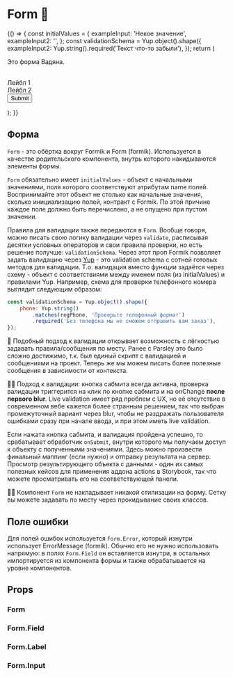 
<Meta title="Components / Form" component={Form} decorators={[centeredDecorator]} />

# Form 📃

<Story name="Knobs">
    {() => {
        const initialValues = {
            exampleInput: 'Некое значение',
            exampleInput2: '',
        };
        const validationSchema = Yup.object().shape({
            exampleInput2: Yup.string().required('Текст что-то забыли'),
        });
        return (
            <Form
                errorPosition={radios('errorPosition', ['top', 'bottom'], 'top')}
                required={radios('required', ['optional', 'mark'], 'optional')}
                initialValues={initialValues}
                validationSchema={validationSchema}
                onSubmit={action('Submit')}
                style={{ width: '25vw', minWidth: '320px' }}
                data-vadyan="{title: 'Это форма Вадяна'}"
                showSuccess={boolean('Show success status', true)}
                SuccessIcon={theme.components.Form.successIcon.icon}
                ErrorIcon={theme.components.Form.errorIcon.icon}
            >
                <p>Это форма Вадяна.</p>
                <br />
                <Form.Field controlId="exampleInput" optional={text('optional text', '(необязательное поле)')} size={radios('size', ['lg', 'md', 'sm'], 'md')} hint="Подсказка к полю 1">
                    <Form.Label>
                        Лейбл 1
                    </Form.Label>
                    <Form.Input />
                </Form.Field>
                <br />
                <Form.Field controlId="exampleInput2" size={radios('size', ['lg', 'md', 'sm'], 'md')} hint={boolean('Hint', true) ? text('Hint text', 'Подсказка к полю 2') : undefined} hintPosition={radios('hintPosition', ['top', 'bottom'], 'bottom')} hiddenLabel={boolean('Hidden Label', false)} validationPosition={radios('validationPosition', ['labelBefore', 'labelAfter', 'inputBefore', 'inputAfter'], 'labelBefore')}>
                    <Form.Label IconBefore={boolean('Label icon before', true) && theme.placeholder} IconAfter={boolean('Label icon after', true) && theme.placeholder}>
                        Лейбл 2
                    </Form.Label>
                    <Form.Input IconBefore={boolean('Input icon before', true) && theme.placeholder} IconAfter={boolean('Input icon after', true) && theme.placeholder} />
                </Form.Field>
                <br />
                <Button type="submit">Submit</Button>
            </Form>
        );
    }}
</Story>

## Форма

`Form` - это обёртка вокруг Formik и Form (formik). Используется в качестве родительского компонента, внутрь которого накидываются элементы формы.

`Form` обязательно имеет `initialValues` - объект с начальными значениями, поля которого соответствуют атрибутам name полей. Воспринимайте этот объект не столько как начальные значения, сколько инициализацию полей, контракт с Formik. По этой причине каждое поле должно быть перечислено, а не опущено при пустом значении.

Правила для валидации также передаются в `Form`. Вообще говоря, можно писать свою логику валидации через `validate`, расписывая десятки условных операторов и свои правила проверки, но есть решение получше: `validationSchema`. Через этот проп Formik позволяет задать валидацию через [Yup](https://github.com/jquense/yup) - это validation schema с сотней готовых методов для валидации. Т.о. валидация вместо функции задаётся через схему - объект с соответствиями между именем поля (из initialValues) и правилами Yup. Например, схема для проверки телефонного номера выглядит следующим образом:

```jsx
const validationSchema = Yup.object().shape({
    phone: Yup.string()
        .matches(regPhone, 'Проверьте телефонный формат')
        .required('Без телефона мы не сможем отправить вам заказ'),
});
```

🥇 Подобный подход к валидации открывает возможность с лёгкостью задавать правила/сообщения по месту. Ранее с Parsley это было сложно достижимо, т.к. был единый скрипт с валидацией и сообщениями на проект. Теперь же мы можем писать более полезные сообщения в зависимости от контекста.

☝🏿 Подход к валидации: кнопка сабмита всегда активна, проверка валидации триггерится на клик по кнопке сабмита и на onChange **после первого blur**. Live validation имеет ряд проблем с UX, но её отсутствие в современном вебе кажется более странным решением, так что выбран промежуточный вариант через blur, чтобы не раздражать пользователя ошибками сразу при начале ввода, и при этом иметь live validation.

Если нажата кнопка сабмита, и валидация пройдена успешно, то срабатывает обработчик `onSubmit`, внутри которого мы получаем доступ к объекту с полученными значениями. Здесь можно произвести финальный маппинг (если нужно) и отправку результата на сервер. Просмотр результирующего объекта с данными - один из самых полезных кейсов для применения аддона actions в Storybook, так что можете просматривать его на соответствующей панели.

☝🏿 Компонент `Form` не накладывает никакой стилизации на форму. Сетку вы можете задавать по месту через прокидывание своих классов.

## Поле ошибки

Для полей ошибок используется `Form.Error`, который изнутри использует ErrorMessage (formik). Обычно его не нужно использовать напрямую: в полях `Form.Field` он вставляется изнутри, в остальных импортируется из компонента формы и также обрабатывается на уровне компонентов.

## Props

### Form

<Props of={Form} />

### Form.Field

<Props of={Form.Field} />

### Form.Label

<Props of={Form.Label} />

### Form.Input

<Props of={Form.Input} />
